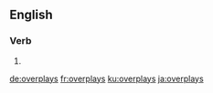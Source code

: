 ==English==

===Verb===
{{head|en|verb form}}

# {{en-third-person singular of|overplay}}

[[de:overplays]]
[[fr:overplays]]
[[ku:overplays]]
[[ja:overplays]]